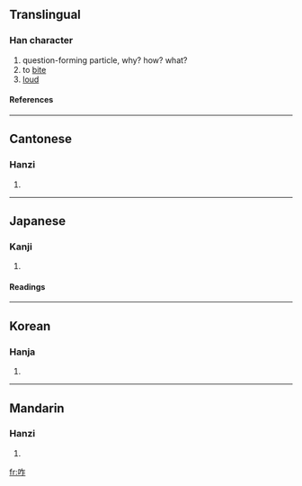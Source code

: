 ==Translingual==
===Han character===
{{Han char|rn=30|rad=口|as=05|sn=8|four=6801<sub>1</sub>|canj=口人尸 (ROS)}}
# question-forming particle, why? how? what?
# to [[bite]]
# [[loud]]
====References====
{{Han ref|kx=0184.160|dkj=03488|dj=0404.010|hdz=10601.090|uh=548B|ud=21643|bh=A951|bd=43345}}
----
==Cantonese==
===Hanzi===
{{yue-hanzi|jyut=|y=ja1, ja3 jaak3}}
# {{defn|Cantonese}}
----
==Japanese==
===Kanji===
{{ja-kanji|grade=|rs=口05}}
# {{defn|Japanese}} 
====Readings====
{{ja-readings|on=[[さく]] (saku), [[さ]] (sa)|kun=[[くう]] (kuu), [[くらう]] (kurau), [[かむ]] (kamu)}}
----
==Korean==
===Hanja===
{{ko-hanja|hangeul=사|rv=sa|mr=sa}}
# {{defn|Korean}}
----
==Mandarin==
===Hanzi===
{{cmn-hanzi|pin=[[zé]] (ze2), [[zhà]] (zha4)|wg=tse<sup>2</sup>, cha<sup>4</sup>}}
# {{defn|Mandarin}}

[[fr:咋]]